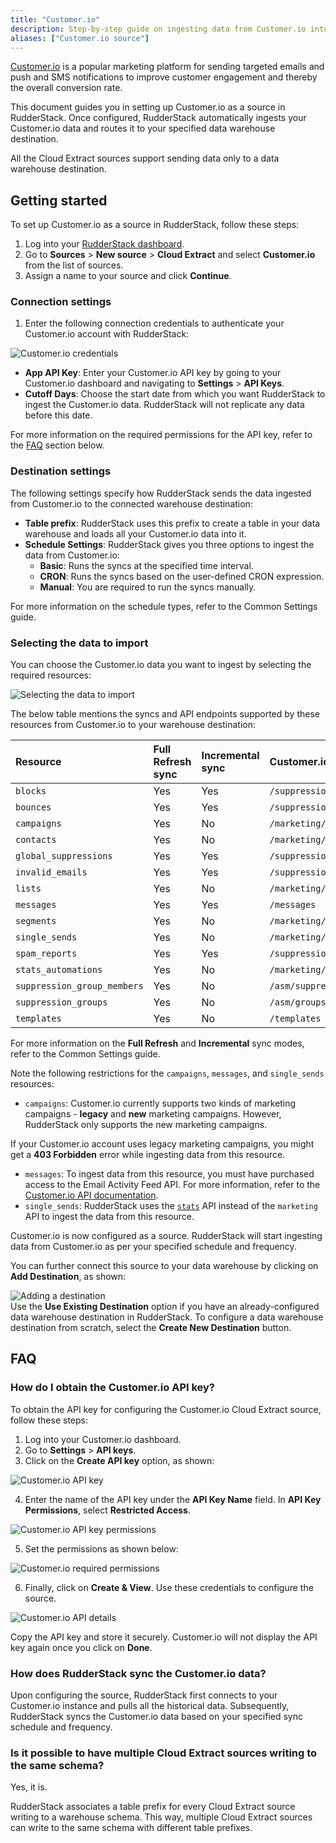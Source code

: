 ```yaml
---
title: "Customer.io"
description: Step-by-step guide on ingesting data from Customer.io into RudderStack.
aliases: ["Customer.io source"]
---
```


[Customer.io](https://www.Customer.io.com/) is a popular marketing platform for sending targeted emails and push and SMS notifications to improve customer engagement and thereby the overall conversion rate.

This document guides you in setting up Customer.io as a source in RudderStack. Once configured, RudderStack automatically ingests your Customer.io data and routes it to your specified data warehouse destination.

<div class="warningBlock">
All the Cloud Extract sources support sending data only to a <Link to="/destinations/warehouse-destinations/">data warehouse destination</Link>.
</div>

## Getting started

To set up Customer.io as a source in RudderStack, follow these steps:

1. Log into your [RudderStack dashboard](https://app.rudderstack.com/).
2. Go to **Sources** > **New source** > **Cloud Extract** and select **Customer.io** from the list of sources.
3. Assign a name to your source and click **Continue**.

### Connection settings

1. Enter the following connection credentials to authenticate your Customer.io account with RudderStack:

<img src="../../assets/cloud-extract-sources/Customer.iov2-connection-settings.png" alt="Customer.io credentials" />

- **App API Key**: Enter your Customer.io API key by going to your Customer.io dashboard and navigating to **Settings** > **API Keys**.
- **Cutoff Days**: Choose the start date from which you want RudderStack to ingest the Customer.io data. RudderStack will not replicate any data before this date.

<div class="infoBlock">
For more information on the required permissions for the API key, refer to the <a href="#faq">FAQ</a> section below.
</div>

### Destination settings

The following settings specify how RudderStack sends the data ingested from Customer.io to the connected warehouse destination:

- **Table prefix**: RudderStack uses this prefix to create a table in your data warehouse and loads all your Customer.io data into it.
- **Schedule Settings**: RudderStack gives you three options to ingest the data from Customer.io:
    - **Basic**: Runs the syncs at the specified time interval. 
    - **CRON**: Runs the syncs based on the user-defined CRON expression.
    - **Manual**: You are required to run the syncs manually.

<div class="infoBlock">
For more information on the schedule types, refer to the <Link to="/sources/extract/common-settings/">Common Settings</Link> guide.
</div>

### Selecting the data to import

You can choose the Customer.io data you want to ingest by selecting the required resources:

<img src="../../assets/cloud-extract-sources/Customer.iov2-connection-settings-3.png" alt="Selecting the data to import" />

The below table mentions the syncs and API endpoints supported by these resources from Customer.io to your warehouse destination:

| Resource | Full Refresh sync | Incremental sync | Customer.io API endpoint |
| :---| :---- | :---- | :---- |
| `blocks` |  Yes | Yes | `/suppression/blocks` |
| `bounces` | Yes | Yes |  `/suppression/bounces` |
| `campaigns` | Yes | No |  `/marketing/campaigns`|
| `contacts` | Yes | No |  `/marketing/contacts` |
| `global_suppressions` | Yes | Yes |  `/suppression/unsubscribes`|
| `invalid_emails` | Yes | Yes | `/suppression/invalid_emails` |
| `lists` | Yes | No |  `/marketing/lists`|
| `messages` | Yes | Yes |  `/messages`|
| `segments` | Yes | No |  `/marketing/segments` |
| `single_sends` | Yes | No |  `/marketing/stats/singlesends`|
| `spam_reports` | Yes | Yes |  `/suppression/spam_reports` |
| `stats_automations` | Yes | No |  `/marketing/stats/automations` |
| `suppression_group_members` | Yes | No |  `/asm/suppressions`|
| `suppression_groups` | Yes | No |   `/asm/groups`|
| `templates` |  Yes | No |  `/templates`|

<div class="infoBlock">
For more information on the <strong>Full Refresh</strong> and <strong>Incremental</strong> sync modes, refer to the <Link to="/sources/extract/common-settings/#sync-modes">Common Settings</Link> guide.
</div>

Note the following restrictions for the `campaigns`, `messages`, and `single_sends` resources:

- `campaigns`: Customer.io currently supports two kinds of marketing campaigns - **legacy** and **new** marketing campaigns. However, RudderStack only supports the new marketing campaigns. 

<div class="warningBlock">
If your Customer.io account uses legacy marketing campaigns, you might get a <strong>403 Forbidden</strong> error while ingesting data from this resource.
</div>

- `messages`: To ingest data from this resource, you must have purchased access to the Email Activity Feed API. For more information, refer to the <a href="https://docs.Customer.io.com/api-reference/e-mail-activity/filter-all-messages">Customer.io API documentation</a>. 
- `single_sends`: RudderStack uses the [`stats`](https://docs.Customer.io.com/api-reference/marketing-campaign-stats/get-all-single-sends-stats) API instead of the `marketing` API to ingest the data from this resource.

Customer.io is now configured as a source. RudderStack will start ingesting data from Customer.io as per your specified schedule and frequency.

You can further connect this source to your data warehouse by clicking on **Add Destination**, as shown:

<img src="../../assets/cloud-extract-sources/add-destination.png" alt="Adding a destination" />

<div class="successBlock">
Use the <strong>Use Existing Destination</strong> option if you have an already-configured data warehouse destination in RudderStack. To configure a data warehouse destination from scratch, select the <strong>Create New Destination</strong> button.
</div>


## FAQ

### How do I obtain the Customer.io API key?

To obtain the API key for configuring the Customer.io Cloud Extract source, follow these steps:

1. Log into your Customer.io dashboard.
2. Go to **Settings** > **API keys**.
3. Click on the **Create API key** option, as shown:

<img src="../../assets/cloud-extract-sources/Customer.io-api-key.png" alt="Customer.io API key" />

4. Enter the name of the API key under the **API Key Name** field. In **API Key Permissions**, select **Restricted Access**.

<img src="../../assets/cloud-extract-sources/Customer.io-api-key-permissions.png" alt="Customer.io API key permissions" />

5.  Set the permissions as shown below:

<img src="../../assets/cloud-extract-sources/Customer.io-api-permissions.png" alt="Customer.io required permissions" />

6. Finally, click on **Create & View**. Use these credentials to configure the source.

<img src="../../assets/cloud-extract-sources/Customer.io-api-key-details.png" alt="Customer.io API details" />

<div class="warningBlock">

Copy the API key and store it securely. Customer.io will not display the API key again once you click on <strong>Done</strong>.
</div>

### How does RudderStack sync the Customer.io data?

Upon configuring the source, RudderStack first connects to your Customer.io instance and pulls all the historical data. Subsequently, RudderStack syncs the Customer.io data based on your specified sync schedule and frequency.

### Is it possible to have multiple Cloud Extract sources writing to the same schema?

Yes, it is.

RudderStack associates a table prefix for every Cloud Extract source writing to a warehouse schema. This way, multiple Cloud Extract sources can write to the same schema with different table prefixes.